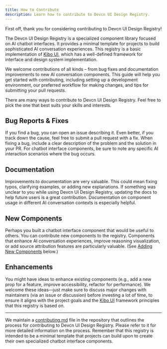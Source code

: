 ```yaml
---
title: How to Contribute
description: Learn how to contribute to Devcn UI Design Registry.
---
```


First off, thank you for considering contributing to Devcn UI Design Registry!

The Devcn UI Design Registry is a specialized component library focused on AI chatbot interfaces. It provides a minimal template for projects to build sophisticated AI conversation experiences. This registry is a basic implementation of [Kibo UI](https://github.com/haydenbleasel/kibo), which has a well-defined framework for interface and design system implementation.

We welcome contributions of all kinds – from bug fixes and documentation improvements to new AI conversation components. This guide will help you get started with contributing, including setting up a development environment, our preferred workflow for making changes, and tips for submitting your pull requests.

There are many ways to contribute to Devcn UI Design Registry. Feel free to pick the one that best suits your skills and interests.

## Bug Reports & Fixes

If you find a bug, you can open an issue describing it. Even better, if you track down the cause, feel free to submit a pull request with a fix. When fixing a bug, include a clear description of the problem and the solution in your PR. For chatbot interface components, be sure to note any specific AI interaction scenarios where the bug occurs.

## Documentation

Improvements to documentation are very valuable. This could mean fixing typos, clarifying examples, or adding new explanations. If something was unclear to you while using Devcn UI Design Registry, updating the docs to help future users is a great contribution. Documentation on component usage in different AI conversation contexts is especially helpful.

## New Components

Perhaps you built a chatbot interface component that would be useful to others. You can contribute new components to the registry. Components that enhance AI conversation experiences, improve reasoning visualization, or add source attribution features are particularly valuable. (See [Adding New Components](#adding-new-components) below.)

## Enhancements

You might have ideas to enhance existing components (e.g., add a new prop for a feature, improve accessibility, refactor for performance). We welcome these ideas—just make sure to discuss major changes with maintainers (via an issue or discussion) before investing a lot of time, to ensure it aligns with the project goals and the [Kibo UI](https://github.com/haydenbleasel/kibo) framework principles that this registry is based on.

---

We maintain a [contributing.md](https://github.com/DeDevsClub/devcn-ui/blob/main/.github/CONTRIBUTING.md) file in the repository that outlines the process for contributing to Devcn UI Design Registry. Please refer to it for more detailed information on the process. Remember that this registry is intended to be a minimal template that projects can build upon to create their own specialized chatbot interface components.